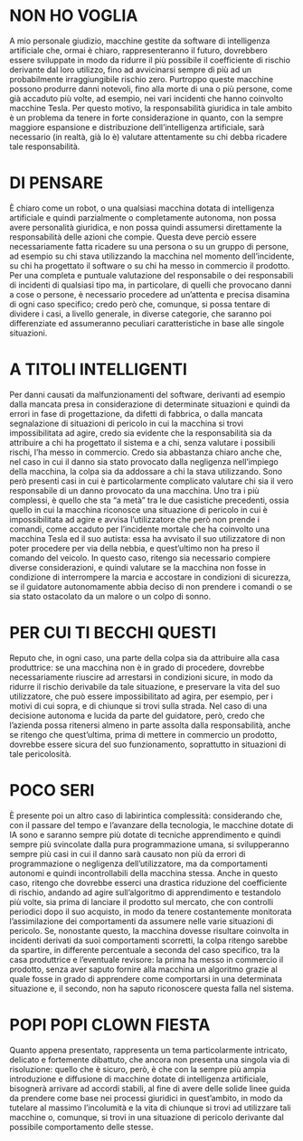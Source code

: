 # NON HO VOGLIA

A mio personale giudizio, macchine gestite da software di intelligenza artificiale che, ormai è chiaro, rappresenteranno il futuro, dovrebbero essere sviluppate in modo da ridurre il più possibile il coefficiente di rischio derivante dal loro utilizzo, fino ad avvicinarsi sempre di più ad un probabilmente irraggiungibile rischio zero. Purtroppo queste macchine possono produrre danni notevoli, fino alla morte di una o più persone, come già accaduto più volte, ad esempio, nei vari incidenti che hanno coinvolto macchine Tesla. Per questo motivo, la responsabilità giuridica in tale ambito è un problema da tenere in forte considerazione in quanto, con la sempre maggiore espansione e distribuzione dell’intelligenza artificiale, sarà necessario (in realtà, già lo è) valutare attentamente su chi debba ricadere tale responsabilità.

# DI PENSARE 

È chiaro come un robot, o una qualsiasi macchina dotata di intelligenza artificiale e quindi parzialmente o completamente autonoma, non possa avere personalità giuridica, e non possa quindi assumersi direttamente la responsabilità delle azioni che compie. Questa deve perciò essere necessariamente fatta ricadere su una persona o su un gruppo di persone, ad esempio su chi stava utilizzando la macchina nel momento dell’incidente, su chi ha progettato il software o su chi ha messo in commercio il prodotto. Per una completa e puntuale valutazione del responsabile o dei responsabili di incidenti di qualsiasi tipo ma, in particolare, di quelli che provocano danni a cose o persone, è necessario procedere ad un’attenta e precisa disamina di ogni caso specifico; credo però che, comunque, si possa tentare di dividere i casi, a livello generale, in diverse categorie, che saranno poi differenziate ed assumeranno peculiari caratteristiche in base alle singole situazioni.

# A TITOLI INTELLIGENTI

Per danni causati da malfunzionamenti del software, derivanti ad esempio dalla mancata presa in considerazione di determinate situazioni e quindi da errori in fase di progettazione, da difetti di fabbrica, o dalla mancata segnalazione di situazioni di pericolo in cui la macchina si trovi impossibilitata ad agire, credo sia evidente che la responsabilità sia da attribuire a chi ha progettato il sistema e a chi, senza valutare i possibili rischi, l’ha messo in commercio. Credo sia abbastanza chiaro anche che, nel caso in cui il danno sia stato provocato dalla negligenza nell’impiego della macchina, la colpa sia da addossare a chi la stava utilizzando.
Sono però presenti casi in cui è particolarmente complicato valutare chi sia il vero responsabile di un danno provocato da una macchina.
Uno tra i più complessi, è quello che sta “a metà” tra le due casistiche precedenti, ossia quello in cui la macchina riconosce una situazione di pericolo in cui è impossibilitata ad agire e avvisa l’utilizzatore che però non prende i comandi, come accaduto per l’incidente mortale che ha coinvolto una macchina Tesla ed il suo autista: essa ha avvisato il suo utilizzatore di non poter procedere per via della nebbia, e quest’ultimo non ha preso il comando del veicolo. In questo caso, ritengo sia necessario compiere diverse considerazioni, e quindi valutare se la macchina non fosse in condizione di interrompere la marcia e accostare in condizioni di sicurezza, se il guidatore autonomamente abbia deciso di non prendere i comandi o se sia stato ostacolato da un malore o un colpo di sonno.

# PER CUI TI BECCHI QUESTI

Reputo che, in ogni caso, una parte della colpa sia da attribuire alla casa produttrice: se una macchina non è in grado di procedere, dovrebbe necessariamente riuscire ad arrestarsi in condizioni sicure, in modo da ridurre il rischio derivabile da tale situazione, e preservare la vita del suo utilizzatore, che può essere impossibilitato ad agira, per esempio, per i motivi di cui sopra, e di chiunque si trovi sulla strada. Nel caso di una decisione autonoma e lucida da parte del guidatore, però, credo che l’azienda possa ritenersi almeno in parte assolta dalla responsabilità, anche se ritengo che quest’ultima, prima di mettere in commercio un prodotto, dovrebbe essere sicura del suo funzionamento, soprattutto in situazioni di tale pericolosità.


# POCO SERI

È presente poi un altro caso di labirintica complessità: considerando che, con il passare del tempo e l’avanzare della tecnologia, le macchine dotate di IA sono e saranno sempre più dotate di tecniche apprendimento e quindi sempre più svincolate dalla pura programmazione umana, si svilupperanno sempre più casi in cui il danno sarà causato non più da errori di programmazione o negligenza dell’utilizzatore, ma da comportamenti autonomi e quindi incontrollabili della macchina stessa. Anche in questo caso, ritengo che dovrebbe esserci una drastica riduzione del coefficiente di rischio, andando ad agire sull’algoritmo di apprendimento e testandolo più volte, sia prima di lanciare il prodotto sul mercato, che con controlli periodici dopo il suo acquisto, in modo da tenere costantemente monitorata l’assimilazione dei comportamenti da assumere nelle varie situazioni di pericolo. Se, nonostante questo, la macchina dovesse risultare coinvolta in incidenti derivati da suoi comportamenti scorretti, la colpa ritengo sarebbe da spartire, in differente percentuale a seconda del caso specifico, tra la casa produttrice e l’eventuale revisore: la prima ha messo in commercio il prodotto, senza aver saputo fornire alla macchina un algoritmo grazie al quale fosse in grado di apprendere come comportarsi in una determinata situazione e, il secondo, non ha saputo riconoscere questa falla nel sistema.


# POPI POPI CLOWN FIESTA

Quanto appena presentato, rappresenta un tema particolarmente intricato, delicato e fortemente dibattuto, che ancora non presenta una singola via di risoluzione: quello che è sicuro, però, è che con la sempre più ampia introduzione e diffusione di macchine dotate di intelligenza artificiale, bisognerà arrivare ad accordi stabili, al fine di avere delle solide linee guida da prendere come base nei processi giuridici in quest’ambito, in modo da tutelare al massimo l’incolumità e la vita di chiunque si trovi ad utilizzare tali macchine o, comunque, si trovi in una situazione di pericolo derivante dal possibile comportamento delle stesse. 

